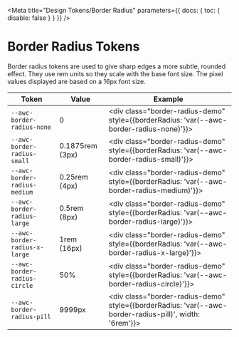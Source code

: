 
<Meta title="Design Tokens/Border Radius" parameters={{ docs: { toc: { disable: false } } }} />

# Border Radius Tokens

Border radius tokens are used to give sharp edges a more subtle, rounded effect. They use rem units so they scale with the base font size. The pixel values displayed are based on a 16px font size.

| Token                         | Value           | Example                                                                                                       |
| ----------------------------- | --------------- | ------------------------------------------------------------------------------------------------------------- |
| `--awc-border-radius-none`    | 0               | <div class="border-radius-demo" style={{borderRadius: 'var(--awc-border-radius-none)'}}></div>                |
| `--awc-border-radius-small`   | 0.1875rem (3px) | <div class="border-radius-demo" style={{borderRadius: 'var(--awc-border-radius-small)'}}></div>               |
| `--awc-border-radius-medium`  | 0.25rem (4px)   | <div class="border-radius-demo" style={{borderRadius: 'var(--awc-border-radius-medium)'}}></div>              |
| `--awc-border-radius-large`   | 0.5rem (8px)    | <div class="border-radius-demo" style={{borderRadius: 'var(--awc-border-radius-large)'}}></div>               |
| `--awc-border-radius-x-large` | 1rem (16px)     | <div class="border-radius-demo" style={{borderRadius: 'var(--awc-border-radius-x-large)'}}></div>             |
| `--awc-border-radius-circle`  | 50%             | <div class="border-radius-demo" style={{borderRadius: 'var(--awc-border-radius-circle)'}}></div>              |
| `--awc-border-radius-pill`    | 9999px          | <div class="border-radius-demo" style={{borderRadius: 'var(--awc-border-radius-pill)', width: '6rem'}}></div> |
